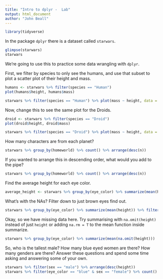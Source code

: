 ```yaml
---
title: "Intro to dplyr -  Lab"
output: html_document
author: "John Beall"
---
```

```r
library(tidyverse)
```

In the package `dplyr` there is a dataset called `starwars`. 

```r
glimpse(starwars)
starwars
```


We're going to use this to practice some data wrangling with `dplyr`. 

First, we filter by species to only see the humans, and use that subset to plot a scatter plot of their height and mass.  

```r
humans <- starwars %>% filter(species == "Human")
plot(humans$height, humans$mass)

starwars %>% filter(species == "Human") %>% plot(mass ~ height, data = .)

```

Now, change this to see the same plot for the Droids. 

```r

droid <- starwars %>% filter(species == "Droid")
plot(droid$height, droid$mass)

starwars %>% filter(species == "Droid") %>% plot(mass ~ height, data = .)
```


How many characters are from each planet?

```r
starwars %>% group_by(homeworld) %>% count() %>% arrange(desc(n))


```

If you wanted to arrange this in descending order, what would you add to the pipe? 

```r
starwars %>% group_by(homeworld) %>% count() %>% arrange(desc(n))
```

Find the average height for each eye color.

```r

average_height <- starwars %>% group_by(eye_color) %>% summarize(mean(height))
```

What's with the NAs? Filter down to just brown eyes find out. 


```r
starwars %>% group_by(eye_color) %>% summarize(mean(height)) %>% filter(eye_color == "brown")

```

Okay, so we have missing data here. Try summarising with `na.omit(height)` instead of just `height` or adding `na.rm = T` to the mean function inside summarize. 


```r
starwars %>% group_by(eye_color) %>% summarize(mean(na.omit(height)))

```

So, who is the tallest male? How many blue eyed women are there? How many genders are there? Answer these questions and spend some time asking and answering some of your own. 


```r
starwars %>% filter(sex == "male") %>% arrange(desc(height))
starwars %>% filter(eye_color == "blue" & sex == "female") %>% count()
```


